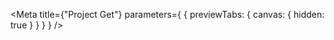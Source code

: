 
<Meta
  title={"Project Get"}
  parameters={
    {
      previewTabs: {
        canvas: {
          hidden: true
        }
      }
    }
  }
/>

<ProjectGetFunctionRootIndex />

